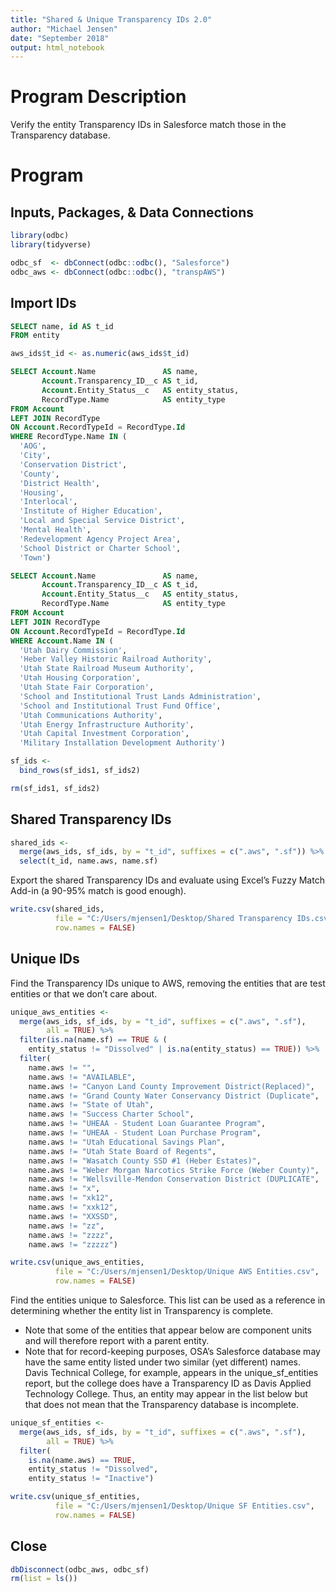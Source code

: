 ```yaml
---
title: "Shared & Unique Transparency IDs 2.0"
author: "Michael Jensen"
date: "September 2018"
output: html_notebook
---
```

# Program Description

Verify the entity Transparency IDs in Salesforce match those in the Transparency database.

# Program

## Inputs, Packages, & Data Connections

```r
library(odbc)
library(tidyverse)

odbc_sf  <- dbConnect(odbc::odbc(), "Salesforce")
odbc_aws <- dbConnect(odbc::odbc(), "transpAWS")
```

## Import IDs

```sql
SELECT name, id AS t_id
FROM entity
```

```r
aws_ids$t_id <- as.numeric(aws_ids$t_id)
```

```sql
SELECT Account.Name               AS name,
       Account.Transparency_ID__c AS t_id,
       Account.Entity_Status__c   AS entity_status,
       RecordType.Name            AS entity_type
FROM Account
LEFT JOIN RecordType
ON Account.RecordTypeId = RecordType.Id
WHERE RecordType.Name IN (
  'AOG', 
  'City',
  'Conservation District',
  'County', 
  'District Health',     
  'Housing',
  'Interlocal',
  'Institute of Higher Education',
  'Local and Special Service District', 
  'Mental Health', 
  'Redevelopment Agency Project Area', 
  'School District or Charter School',
  'Town')
```

```sql
SELECT Account.Name               AS name,
       Account.Transparency_ID__c AS t_id,
       Account.Entity_Status__c   AS entity_status,
       RecordType.Name            AS entity_type
FROM Account
LEFT JOIN RecordType
ON Account.RecordTypeId = RecordType.Id
WHERE Account.Name IN (
  'Utah Dairy Commission', 
  'Heber Valley Historic Railroad Authority', 
  'Utah State Railroad Museum Authority',
  'Utah Housing Corporation',
  'Utah State Fair Corporation',
  'School and Institutional Trust Lands Administration',
  'School and Institutional Trust Fund Office',
  'Utah Communications Authority',
  'Utah Energy Infrastructure Authority',
  'Utah Capital Investment Corporation',
  'Military Installation Development Authority')
```

```r
sf_ids <- 
  bind_rows(sf_ids1, sf_ids2)

rm(sf_ids1, sf_ids2)
```

## Shared Transparency IDs

```r
shared_ids <- 
  merge(aws_ids, sf_ids, by = "t_id", suffixes = c(".aws", ".sf")) %>% 
  select(t_id, name.aws, name.sf)
```

Export the shared Transparency IDs and evaluate using Excel's Fuzzy Match Add-in (a 90-95% match is good enough).

```r
write.csv(shared_ids, 
          file = "C:/Users/mjensen1/Desktop/Shared Transparency IDs.csv",
          row.names = FALSE)
```

## Unique IDs

Find the Transparency IDs unique to AWS, removing the entities that are test entities or that we don't care about.

```r
unique_aws_entities <- 
  merge(aws_ids, sf_ids, by = "t_id", suffixes = c(".aws", ".sf"), 
        all = TRUE) %>% 
  filter(is.na(name.sf) == TRUE & (
    entity_status != "Dissolved" | is.na(entity_status) == TRUE)) %>% 
  filter(
    name.aws != "",
    name.aws != "AVAILABLE",
    name.aws != "Canyon Land County Improvement District(Replaced)",
    name.aws != "Grand County Water Conservancy District (Duplicate",
    name.aws != "State of Utah",
    name.aws != "Success Charter School",
    name.aws != "UHEAA - Student Loan Guarantee Program",
    name.aws != "UHEAA - Student Loan Purchase Program",
    name.aws != "Utah Educational Savings Plan",
    name.aws != "Utah State Board of Regents",
    name.aws != "Wasatch County SSD #1 (Heber Estates)",
    name.aws != "Weber Morgan Narcotics Strike Force (Weber County)",
    name.aws != "Wellsville-Mendon Conservation District (DUPLICATE",
    name.aws != "x",
    name.aws != "xk12",
    name.aws != "xxk12",
    name.aws != "XXSSD",
    name.aws != "zz",
    name.aws != "zzzz",
    name.aws != "zzzzz")
```

```r
write.csv(unique_aws_entities, 
          file = "C:/Users/mjensen1/Desktop/Unique AWS Entities.csv",
          row.names = FALSE)
```

Find the entities unique to Salesforce. This list can be used as a reference in determining whether the entity list in Transparency is complete.

* Note that some of the entities that appear below are component units and will therefore report with a parent entity.
* Note that for record-keeping purposes, OSA's Salesforce database may have the same entity listed under two similar (yet different) names. Davis Technical College, for example, appears in the unique_sf_entities report, but the college does have a Transparency ID as Davis Applied Technology College. Thus, an entity may appear in the list below but that does not mean that the Transparency database is incomplete.

```r
unique_sf_entities <- 
  merge(aws_ids, sf_ids, by = "t_id", suffixes = c(".aws", ".sf"), 
        all = TRUE) %>% 
  filter(
    is.na(name.aws) == TRUE, 
    entity_status != "Dissolved",
    entity_status != "Inactive")
```

```r
write.csv(unique_sf_entities, 
          file = "C:/Users/mjensen1/Desktop/Unique SF Entities.csv",
          row.names = FALSE)
```

## Close

```r
dbDisconnect(odbc_aws, odbc_sf)
rm(list = ls())
```